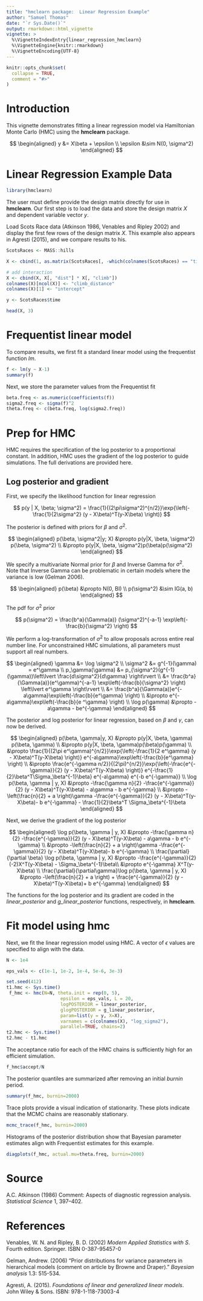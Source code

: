 ```yaml
---
title: "hmclearn package:  Linear Regression Example"
author: "Samuel Thomas"
date: "`r Sys.Date()`"
output: rmarkdown::html_vignette
vignette: >
  %\VignetteIndexEntry{linear_regression_hmclearn}
  %\VignetteEngine{knitr::rmarkdown}
  %\VignetteEncoding{UTF-8}
---
```


```r
knitr::opts_chunk$set(
  collapse = TRUE,
  comment = "#>"
)
```

# Introduction

This vignette demonstrates fitting a linear regression model via Hamiltonian Monte Carlo (HMC) using the **hmclearn** package. 

$$
\begin{aligned}
y &= X\beta + \epsilon \\
\epsilon &\sim N(0, \sigma^2)
\end{aligned}
$$

# Linear Regression Example Data

```r
library(hmclearn)
```

The user must define provide the design matrix directly for use in **hmclearn**.  Our first step is to load the data and store the design matrix $X$ and dependent variable vector $y$. 

Load Scots Race data (Atkinson 1986, Venables and Ripley 2002) and display the first few rows of the design matrix $X$.  This example also appears in Agresti (2015), and we compare results to his.  

```r
ScotsRaces <- MASS::hills

X <- cbind(1, as.matrix(ScotsRaces[, -which(colnames(ScotsRaces) == "time")]))

# add interaction
X <- cbind(X, X[, "dist"] * X[, "climb"])
colnames(X)[ncol(X)] <- "climb_distance"
colnames(X)[1] <- "intercept"

y <- ScotsRaces$time

head(X, 3)
```


# Frequentist linear model

To compare results, we first fit a standard linear model using the frequentist function *lm*.

```r
f <- lm(y ~ X-1)
summary(f)

```

Next, we store the parameter values from the Frequentist fit

```r
beta.freq <- as.numeric(coefficients(f))
sigma2.freq <- sigma(f)^2
theta.freq <- c(beta.freq, log(sigma2.freq))

```

# Prep for HMC

HMC requires the specification of the log posterior to a proportional constant.  In addition, HMC uses the gradient of the log posterior to guide simulations.  The full derivations are provided here.

## Log posterior and gradient

First, we specify the likelihood function for linear regression

$$
p(y | X, \beta; \sigma^2) = \frac{1}{(2\pi\sigma^2)^{n/2}}\exp{\left(-\frac{1}{2\sigma^2} (y - X\beta)^T(y-X\beta) \right)}
$$

The posterior is defined with priors for $\beta$ and $\sigma^2$.  

$$
\begin{aligned}
p(\beta, \sigma^2|y; X) &\propto p(y|X, \beta, \sigma^2) p(\beta, \sigma^2) \\
&\propto p(y|X, \beta, \sigma^2)p(\beta)p(\sigma^2)
\end{aligned}
$$

We specify a multivariate Normal prior for $\beta$ and Inverse Gamma for $\sigma^2$.  Note that Inverse Gamma can be problematic in certain models where the variance is low (Gelman 2006).  

$$
\begin{aligned}
p(\beta) &\propto N(0, BI) \\
p(\sigma^2) &\sim IG(a, b)
\end{aligned}
$$

The pdf for $\sigma^2$ prior

$$
p(\sigma^2) = \frac{b^a}{\Gamma(a)} (\sigma^2)^{-a-1} \exp\left(-\frac{b}{\sigma^2} \right)
$$

We perform a log-transformation of $\sigma^2$ to allow proposals across entire real number line.  For unconstrained HMC simulations, all parameters must support all real numbers.  

$$
\begin{aligned}
\gamma &= \log \sigma^2 \\
\sigma^2 &= g^{-1}(\gamma) = e^\gamma \\
p_\gamma(\gamma) &= p_{\sigma^2}(g^{-1}(\gamma))\left\lvert \frac{d\sigma^2}{d\gamma} \right\rvert \\
&= \frac{b^a}{\Gamma(a)}(e^\gamma)^{-a-1} \exp\left(-\frac{b}{\sigma^2} \right) \left\lvert e^\gamma  \right\rvert \\
&= \frac{b^a}{\Gamma(a)}e^{-a\gamma}\exp\left(-\frac{b}{e^\gamma} \right) \\
&\propto e^{-a\gamma}\exp\left(-\frac{b}{e
^\gamma} \right) \\
\log p(\gamma) &\propto -a\gamma - be^{-\gamma}
\end{aligned}
$$

The posterior and log posterior for linear regression, based on $\beta$ and $\gamma$, can now be derived.  

$$
\begin{aligned}
p(\beta, \gamma|y, X) &\propto p(y|X, \beta, \gamma) p(\beta, \gamma) \\
&\propto p(y|X, \beta, \gamma)p(\beta)p(\gamma) \\
&\propto \frac{1}{(2\pi e^\gamma)^{n/2}}\exp{\left(-\frac{1}{2 e^\gamma} (y - X\beta)^T(y-X\beta) \right)} e^{-a\gamma}\exp\left(-\frac{b}{e^\gamma} \right) \\
&\propto \frac{e^{-\gamma n/2}}{(2\pi)^{n/2}}\exp{\left(-\frac{e^{-\gamma}}{2} (y - X\beta)^T(y-X\beta) \right)} e^{-\frac{1}{2}\beta^T\Sigma_\beta^{-1}\beta} e^{-a\gamma} e^{-b e^{-\gamma}} \\
\log p(\beta, \gamma | y, X) &\propto -\frac{\gamma n}{2} -\frac{e^{-\gamma}}{2} (y - X\beta)^T(y-X\beta) - a\gamma - b e^{-\gamma}  \\
&\propto -\left(\frac{n}{2} + a \right)\gamma  -\frac{e^{-\gamma}}{2} (y - X\beta)^T(y-X\beta)- b e^{-\gamma} - \frac{1}{2}\beta^T \Sigma_\beta^{-1}\beta
\end{aligned}
$$

Next, we derive the gradient of the log posterior


$$
\begin{aligned}
\log p(\beta, \gamma | y, X) &\propto -\frac{\gamma n}{2} -\frac{e^{-\gamma}}{2} (y - X\beta)^T(y-X\beta) - a\gamma - b e^{-\gamma}  \\
&\propto -\left(\frac{n}{2} + a \right)\gamma  -\frac{e^{-\gamma}}{2} (y - X\beta)^T(y-X\beta)- b e^{-\gamma} \\
\frac{\partial}{\partial \beta} \log p(\beta, \gamma | y, X) &\propto -\frac{e^{-\gamma}}{2}(-2)X^T(y-X\beta) - \Sigma_\beta^{-1}\beta\\
&\propto e^{-\gamma} X^T(y-X\beta) \\
\frac{\partial}{\partial\gamma}\log p(\beta, \gamma | y, X) &\propto -\left(\frac{n}{2} + a \right) + \frac{e^{-\gamma}}{2} (y - X\beta)^T(y-X\beta)+ b e^{-\gamma}
\end{aligned}
$$

The functions for the log posterior and its gradient are coded in the *linear_posterior* and *g_linear_posterior* functions, respectively, in **hmclearn**.

# Fit model using hmc

Next, we fit the linear regression model using HMC.  A vector of $\epsilon$ values are specified to align with the data.  

```r
N <- 1e4

eps_vals <- c(1e-1, 1e-2, 1e-4, 5e-6, 3e-3)

set.seed(412)
t1.hmc <- Sys.time()
 f_hmc <- hmc(N=N, theta.init = rep(0, 5), 
                    epsilon = eps_vals, L = 20, 
                    logPOSTERIOR = linear_posterior, 
                    glogPOSTERIOR = g_linear_posterior, 
                    param=list(y = y, X=X), 
                    varnames = c(colnames(X), "log_sigma2"),
                    parallel=TRUE, chains=2)
t2.hmc <- Sys.time()
t2.hmc - t1.hmc

```

The acceptance ratio for each of the HMC chains is sufficiently high for an efficient simulation.  

```r
f_hmc$accept/N
```

The posterior quantiles are summarized after removing an initial *burnin* period.  

```r
summary(f_hmc, burnin=2000)
```

Trace plots provide a visual indication of stationarity.  These plots indicate that the MCMC chains are reasonably stationary.  


```r
mcmc_trace(f_hmc, burnin=2000)
```

Histograms of the posterior distribution show that Bayesian parameter estimates align with Frequentist estimates for this example. 


```r
diagplots(f_hmc, actual.mu=theta.freq, burnin=2000)


```

# Source

A.C. Atkinson (1986) Comment: Aspects of diagnostic regression analysis. *Statistical Science* 1, 397–402.

# References

Venables, W. N. and Ripley, B. D. (2002) *Modern Applied Statistics with S*. Fourth edition. Springer.  ISBN 0-387-95457-0

Gelman, Andrew. (2006) "Prior distributions for variance parameters in hierarchical models (comment on article by Browne and Draper)." *Bayesian analysis* 1.3: 515-534.

Agresti, A. (2015). *Foundations of linear and generalized linear models*. John Wiley & Sons.  ISBN: 978-1-118-73003-4


